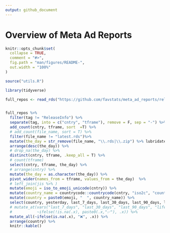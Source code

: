 ```yaml
---
output: github_document
---
```


# Overview of Meta Ad Reports

<!-- README.md is generated from README.Rmd. Please edit that file -->

```r
knitr::opts_chunk$set(
  collapse = TRUE,
  comment = "#>",
  fig.path = "man/figures/README-",
  out.width = "100%"
)

source("utils.R")

library(tidyverse)
```



```r


full_repos <- read_rds("https://github.com/favstats/meta_ad_reports/releases/download/ReleaseInfo/full_repos.rds")


full_repos %>%
  filter(tag != "ReleaseInfo") %>% 
  separate(tag, into = c("cntry", "tframe"), remove = F, sep = "-") %>% 
  add_count(cntry, tframe, sort  =T) %>% 
  # add_count(file_name, sort = T) %>% 
  filter(file_name != "latest.rds")%>% 
  mutate(the_day = str_remove(file_name, "\\.rds|\\.zip") %>% lubridate::ymd()) %>% 
  arrange(desc(the_day)) %>% 
  # drop_na(the_day) %>% 
  distinct(cntry, tframe, .keep_all = T) %>%
  # count(tframe)
  select(cntry, tframe, the_day) %>% 
  # arrange(cntry) %>% 
  mutate(the_day = as.character(the_day)) %>% 
  pivot_wider(names_from = tframe, values_from = the_day)  %>%
  # left_join(jis %>% )
  mutate(emoji = iso_to_emoji_unicode(cntry)) %>% 
  mutate(country_name = countrycode::countrycode(cntry, "iso2c", "country.name")) %>% 
  mutate(country = paste0(emoji, "  ", country_name)) %>% 
  select(country, yesterday, last_7_days, last_30_days, last_90_days, lifelong) %>% 
  # mutate_at(vars("last_7_days", "last_30_days", "last_90_days", "lifelong", "yesterday"),
  #           ~ifelse(!is.na(.x), paste0(.x,"✅"), .x)) %>% 
  mutate_all(~ifelse(is.na(.x), "❌", .x)) %>% 
  arrange(country) %>% 
  knitr::kable()
```
